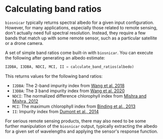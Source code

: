 # Calculating band ratios

`biosnicar` typically returns spectral albedo for a given input configuration. 
However, for many applications, especially those related to remote sensing, don't actually need full spectral resolution. 
Instead, they require a few bands that match up with some remote sensor, such as a particular satellite or a drone camera.

A set of simple band ratios come built-in with `biosnicar`. You can execute the following after generating an albedo estimate:

```py
I2DBA, I3DBA, NDCI, MCI, II = calculate_band_ratios(albedo)
```

This returns values for the following band ratios:

- `I2DBA`: The 2-band impurity index from [Wang et al. 2018](https://agupubs.onlinelibrary.wiley.com/doi/10.1029/2018GL080455)
- `I3DBA`: The 3 band impurity index from [Wang et al. 2020](https://tc.copernicus.org/articles/14/2687/2020/)
- `NDCI`: The normalized difference chlorophyll index from [Mishra and Mishra, 2012](https://www.sciencedirect.com/science/article/abs/pii/S0034425711003737?via%3Dihub)
- `MCI`: The maximum chlorophyll index from [Binding et al., 2013](https://www.sciencedirect.com/science/article/abs/pii/S0380133013000555?via%3Dihub)
- `II`: Impurity index from [Dumont et al., 2014](https://doi.org/10.1038/ngeo2180)


For serious remote sensing products, there may also need to be some further manipulation of the `biosnicar` output, typically extracting the albedo for a given set of wavelengths and applying the sensor's response function.
